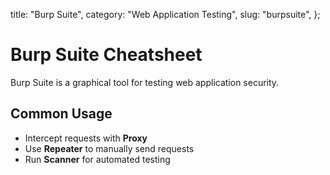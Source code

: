   title: "Burp Suite",
  category: "Web Application Testing",
  slug: "burpsuite",
};

# Burp Suite Cheatsheet

Burp Suite is a graphical tool for testing web application security.

## Common Usage

- Intercept requests with **Proxy**
- Use **Repeater** to manually send requests
- Run **Scanner** for automated testing
